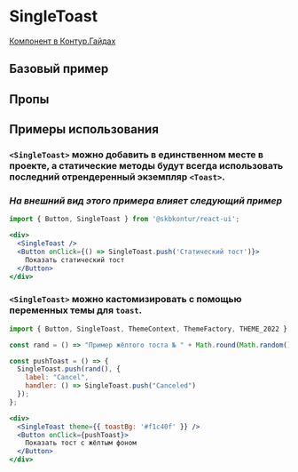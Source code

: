
<Meta of={SingleToastStories} />

# SingleToast

[Компонент в Контур.Гайдах](https)

## Базовый пример
<Primary />

## Пропы
<Controls />

## Примеры использования

### `<SingleToast>` можно добавить в единственном месте в проекте, а статические методы будут всегда использовать последний отрендеренный экземпляр `<Toast>`.

### _На внешний вид этого примера влияет следующий пример_

```jsx harmony
import { Button, SingleToast } from '@skbkontur/react-ui';

<div>
  <SingleToast />
  <Button onClick={() => SingleToast.push('Статический тост')}>
    Показать статический тост
  </Button>
</div>
```

### `<SingleToast>` можно кастомизировать с помощью переменных темы для `toast`.
```jsx harmony
import { Button, SingleToast, ThemeContext, ThemeFactory, THEME_2022 } from '@skbkontur/react-ui';

const rand = () => "Пример жёлтого тоста № " + Math.round(Math.random() * 100).toString();

const pushToast = () => {
  SingleToast.push(rand(), {
    label: "Cancel",
    handler: () => SingleToast.push("Canceled")
  });
};

<div>
  <SingleToast theme={{ toastBg: '#f1c40f' }} />
  <Button onClick={pushToast}>
    Показать тост с жёлтым фоном
  </Button>
</div>
```
